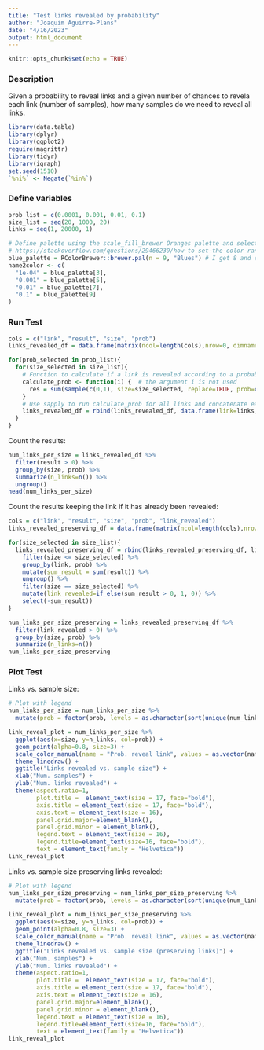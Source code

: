 ```yaml
---
title: "Test links revealed by probability"
author: "Joaquim Aguirre-Plans"
date: "4/16/2023"
output: html_document
---
```


```r
knitr::opts_chunk$set(echo = TRUE)
```

### Description

Given a probability to reveal links and a given number of chances to revela each link (number of samples), how many samples do we need to reveal all links.

```r
library(data.table)
library(dplyr)
library(ggplot2)
require(magrittr)
library(tidyr)
library(igraph)
set.seed(1510)
`%ni%` <- Negate(`%in%`)
```

### Define variables

```r
prob_list = c(0.0001, 0.001, 0.01, 0.1)
size_list = seq(20, 1000, 20)
links = seq(1, 20000, 1)

# Define palette using the scale_fill_brewer Oranges palette and selecting manually the colors using RColorBrewer
# https://stackoverflow.com/questions/29466239/how-to-set-the-color-range-of-scale-colour-brewer-in-ggplot2-palette-selecte 
blue_palette = RColorBrewer::brewer.pal(n = 9, "Blues") # I get 8 and exclude the 4 first
name2color <- c(
  "1e-04" = blue_palette[3],
  "0.001" = blue_palette[5],
  "0.01" = blue_palette[7],
  "0.1" = blue_palette[9]
)
```

### Run Test

```r
cols = c("link", "result", "size", "prob")
links_revealed_df = data.frame(matrix(ncol=length(cols),nrow=0, dimnames=list(NULL, cols)))

for(prob_selected in prob_list){
  for(size_selected in size_list){
    # Function to calculate if a link is revealed according to a probability and a number of times to try. If res is > 0, the link is revealed
    calculate_prob <- function(i) {  # the argument i is not used
      res = sum(sample(c(0,1), size=size_selected, replace=TRUE, prob=c(1-prob_selected, prob_selected)))
    }
    # Use sapply to run calculate_prob for all links and concatenate each result
    links_revealed_df = rbind(links_revealed_df, data.frame(link=links, result=sapply(links,calculate_prob), size=size_selected, prob=prob_selected))
  }
}
```

Count the results:

```r
num_links_per_size = links_revealed_df %>%
  filter(result > 0) %>%
  group_by(size, prob) %>%
  summarize(n_links=n()) %>%
  ungroup()
head(num_links_per_size)
```

Count the results keeping the link if it has already been revealed:

```r
cols = c("link", "result", "size", "prob", "link_revealed")
links_revealed_preserving_df = data.frame(matrix(ncol=length(cols),nrow=0, dimnames=list(NULL, cols)))

for(size_selected in size_list){
  links_revealed_preserving_df = rbind(links_revealed_preserving_df, links_revealed_df %>%
    filter(size <= size_selected) %>%
    group_by(link, prob) %>%
    mutate(sum_result = sum(result)) %>%
    ungroup() %>%
    filter(size == size_selected) %>%
    mutate(link_revealed=if_else(sum_result > 0, 1, 0)) %>%
    select(-sum_result))
}
```

```r
num_links_per_size_preserving = links_revealed_preserving_df %>%
  filter(link_revealed > 0) %>%
  group_by(size, prob) %>%
  summarize(n_links=n())
num_links_per_size_preserving
```

### Plot Test

Links vs. sample size: 

```r
# Plot with legend
num_links_per_size = num_links_per_size %>%
  mutate(prob = factor(prob, levels = as.character(sort(unique(num_links_per_size$prob)))))

link_reveal_plot = num_links_per_size %>%
  ggplot(aes(x=size, y=n_links, col=prob)) +
  geom_point(alpha=0.8, size=3) +
  scale_color_manual(name = "Prob. reveal link", values = as.vector(name2color[levels(factor(num_links_per_size$prob))])) +
  theme_linedraw() +
  ggtitle("Links revealed vs. sample size") +
  xlab("Num. samples") +
  ylab("Num. links revealed") +
  theme(aspect.ratio=1,
        plot.title =  element_text(size = 17, face="bold"), 
        axis.title = element_text(size = 17, face="bold"), 
        axis.text = element_text(size = 16),
        panel.grid.major=element_blank(), 
        panel.grid.minor = element_blank(),
        legend.text = element_text(size = 16), 
        legend.title=element_text(size=16, face="bold"),
        text = element_text(family = "Helvetica"))
link_reveal_plot
```

Links vs. sample size preserving links revealed: 

```r
# Plot with legend
num_links_per_size_preserving = num_links_per_size_preserving %>%
  mutate(prob = factor(prob, levels = as.character(sort(unique(num_links_per_size_preserving$prob)))))

link_reveal_plot = num_links_per_size_preserving %>%
  ggplot(aes(x=size, y=n_links, col=prob)) +
  geom_point(alpha=0.8, size=3) +
  scale_color_manual(name = "Prob. reveal link", values = as.vector(name2color[levels(factor(num_links_per_size_preserving$prob))])) +
  theme_linedraw() +
  ggtitle("Links revealed vs. sample size (preserving links)") +
  xlab("Num. samples") +
  ylab("Num. links revealed") +
  theme(aspect.ratio=1,
        plot.title =  element_text(size = 17, face="bold"), 
        axis.title = element_text(size = 17, face="bold"), 
        axis.text = element_text(size = 16),
        panel.grid.major=element_blank(), 
        panel.grid.minor = element_blank(),
        legend.text = element_text(size = 16), 
        legend.title=element_text(size=16, face="bold"),
        text = element_text(family = "Helvetica"))
link_reveal_plot
```